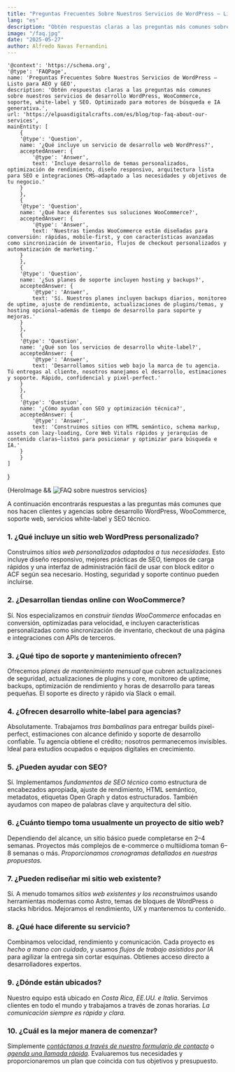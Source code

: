 ```yaml
---
title: "Preguntas Frecuentes Sobre Nuestros Servicios de WordPress – Listo para AEO y GEO"
lang: "es"
description: "Obtén respuestas claras a las preguntas más comunes sobre nuestros servicios de desarrollo WordPress, WooCommerce, soporte, white-label y SEO. Optimizado para motores de búsqueda e IA generativa."
image: "/faq.jpg"
date: "2025-05-27"
author: Alfredo Navas Fernandini
---
```


    '@context': 'https://schema.org',
    '@type': 'FAQPage',
    name: 'Preguntas Frecuentes Sobre Nuestros Servicios de WordPress – Listo para AEO y GEO',
    description: 'Obtén respuestas claras a las preguntas más comunes sobre nuestros servicios de desarrollo WordPress, WooCommerce, soporte, white-label y SEO. Optimizado para motores de búsqueda e IA generativa.',
    url: 'https://elpuasdigitalcrafts.com/es/blog/top-faq-about-our-services',
    mainEntity: [
        {
        '@type': 'Question',
        name: '¿Qué incluye un servicio de desarrollo web WordPress?',
        acceptedAnswer: {
            '@type': 'Answer',
            text: 'Incluye desarrollo de temas personalizados, optimización de rendimiento, diseño responsivo, arquitectura lista para SEO e integraciones CMS—adaptado a las necesidades y objetivos de tu negocio.'
        }
        },
        {
        '@type': 'Question',
        name: '¿Qué hace diferentes sus soluciones WooCommerce?',
        acceptedAnswer: {
            '@type': 'Answer',
            text: 'Nuestras tiendas WooCommerce están diseñadas para conversión: rápidas, mobile-first, y con características avanzadas como sincronización de inventario, flujos de checkout personalizados y automatización de marketing.'
        }
        },
        {
        '@type': 'Question',
        name: '¿Sus planes de soporte incluyen hosting y backups?',
        acceptedAnswer: {
            '@type': 'Answer',
            text: 'Sí. Nuestros planes incluyen backups diarios, monitoreo de uptime, ajuste de rendimiento, actualizaciones de plugins/temas, y hosting opcional—además de tiempo de desarrollo para soporte y mejoras.'
        }
        },
        {
        '@type': 'Question',
        name: '¿Qué son los servicios de desarrollo white-label?',
        acceptedAnswer: {
            '@type': 'Answer',
            text: 'Desarrollamos sitios web bajo la marca de tu agencia. Tú entregas al cliente, nosotros manejamos el desarrollo, estimaciones y soporte. Rápido, confidencial y pixel-perfect.'
        }
        },
        {
        '@type': 'Question',
        name: '¿Cómo ayudan con SEO y optimización técnica?',
        acceptedAnswer: {
            '@type': 'Answer',
            text: 'Construimos sitios con HTML semántico, schema markup, assets con lazy-loading, Core Web Vitals rápidos y jerarquías de contenido claras—listos para posicionar y optimizar para búsqueda e IA.'
        }
        }
    ]
}

<div class="blog-hero-image">
    {HeroImage && <Image width={1020} height={510} src={HeroImage} alt="FAQ sobre nuestros servicios" />}
</div>

A continuación encontrarás respuestas a las preguntas más comunes que nos hacen clientes y agencias sobre desarrollo WordPress, WooCommerce, soporte web, servicios white-label y SEO técnico.

### 1. ¿Qué incluye un sitio web WordPress personalizado?
Construimos *sitios web personalizados adaptados a tus necesidades*. Esto incluye diseño responsivo, mejores prácticas de SEO, tiempos de carga rápidos y una interfaz de administración fácil de usar con block editor o ACF según sea necesario. Hosting, seguridad y soporte continuo pueden incluirse.

### 2. ¿Desarrollan tiendas online con WooCommerce?
Sí. Nos especializamos en *construir tiendas WooCommerce* enfocadas en conversión, optimizadas para velocidad, e incluyen características personalizadas como sincronización de inventario, checkout de una página e integraciones con APIs de terceros.

### 3. ¿Qué tipo de soporte y mantenimiento ofrecen?
Ofrecemos *planes de mantenimiento mensual* que cubren actualizaciones de seguridad, actualizaciones de plugins y core, monitoreo de uptime, backups, optimización de rendimiento y horas de desarrollo para tareas pequeñas. El soporte es directo y rápido vía Slack o email.

### 4. ¿Ofrecen desarrollo white-label para agencias?
Absolutamente. Trabajamos *tras bambalinas* para entregar builds pixel-perfect, estimaciones con alcance definido y soporte de desarrollo confiable. Tu agencia obtiene el crédito; nosotros permanecemos invisibles. Ideal para estudios ocupados o equipos digitales en crecimiento.

### 5. ¿Pueden ayudar con SEO?
Sí. Implementamos *fundamentos de SEO técnico* como estructura de encabezados apropiada, ajuste de rendimiento, HTML semántico, metadatos, etiquetas Open Graph y datos estructurados. También ayudamos con mapeo de palabras clave y arquitectura del sitio.

### 6. ¿Cuánto tiempo toma usualmente un proyecto de sitio web?
Dependiendo del alcance, un sitio básico puede completarse en 2–4 semanas. Proyectos más complejos de e-commerce o multiidioma toman 6–8 semanas o más. *Proporcionamos cronogramas detallados en nuestras propuestas.*

### 7. ¿Pueden rediseñar mi sitio web existente?
Sí. A menudo tomamos *sitios web existentes y los reconstruimos* usando herramientas modernas como Astro, temas de bloques de WordPress o stacks híbridos. Mejoramos el rendimiento, UX y mantenemos tu contenido.

### 8. ¿Qué hace diferente su servicio?
Combinamos velocidad, rendimiento y comunicación. Cada proyecto es *hecho a mano con cuidado*, y usamos *flujos de trabajo asistidos por IA* para agilizar la entrega sin cortar esquinas. Obtienes acceso directo a desarrolladores expertos.

### 9. ¿Dónde están ubicados?
Nuestro equipo está ubicado en *Costa Rica, EE.UU. e Italia*. Servimos clientes en todo el mundo y trabajamos a través de zonas horarias. *La comunicación siempre es rápida y clara.*

### 10. ¿Cuál es la mejor manera de comenzar?
Simplemente [*contáctanos a través de nuestro formulario de contacto*](/es/contact) o [*agenda una llamada rápida*](https://calendar.app.google/WVLmA19nLHZEisQb7). Evaluaremos tus necesidades y proporcionaremos un plan que coincida con tus objetivos y presupuesto.

<div style="margin-top: var(--space-4xl);">
    &nbsp;
</div>
<StructuredData data={structuredData} /> 